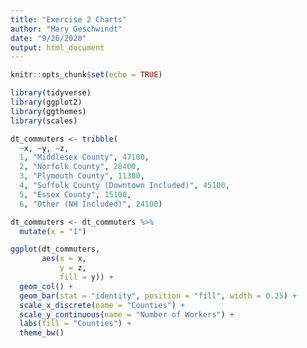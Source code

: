 ```yaml
---
title: "Exercise 2 Charts"
author: "Mary Geschwindt"
date: "9/26/2020"
output: html_document
---
```


```r
knitr::opts_chunk$set(echo = TRUE)
```

```r
library(tidyverse)
library(ggplot2)
library(ggthemes)
library(scales)
```

```r
dt_commuters <- tribble(
  ~x, ~y, ~z,
  1, "Middlesex County", 47100,
  2, "Norfolk County", 28400,
  3, "Plymouth County", 11300,
  4, "Suffolk County (Downtown Included)", 45100,
  5, "Essex County", 15100,
  6, "Other (NH Included)", 24100)
```

```r
dt_commuters <- dt_commuters %>%
  mutate(x = "1")

ggplot(dt_commuters,
       aes(x = x,
           y = z,
           fill = y)) +
  geom_col() +
  geom_bar(stat = "identity", position = "fill", width = 0.25) +
  scale_x_discrete(name = "Counties") +
  scale_y_continuous(name = "Number of Workers") +
  labs(fill = "Counties") +
  theme_bw()
```

